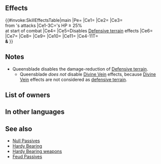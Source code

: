 {{Weapon Infobox
|tagid=SID_女王の護衛の怜剣
|intID=3485
|image=wep_sw147
|exclusive=1
|weaponType=Sword
|cost=400
|might=16
|range=1
|effect=Grants Atk+3. At start of combat, if unit's HP ≥ 25%, grants Atk/Spd/Def/Res+5 during combat, deals damage = 20% of unit's Spd (excluding area-of-effect Specials), and reduces damage from attacks during combat by 30% (excluding area-of-effect Specials). Unit and target cannot trigger Specials during combat or area-of-effect Specials (excluding Røkkr area-of-effect Specials). Disables the following effects for both unit and target during combat: defensive terrain effects, support effects, guaranteed follow-ups, effects that prevent follow-ups, effects that prevent counterattacks, and effects that change attack priority (Vantage, Desperation, etc.). Disables skills of all other foes and allies during combat, excluding unit and target.
|statModifiers=0,19,0,0,0
|required=Silver Sword
|properties=random_owner
}}
==Effects==
{{#invoke:SkillEffectsTable|main
|Pe={{Eft|Stat Boosts|Atk|3}}
|Ce1={{Eft|Temporary buffs|Atk/Spd/Def/Res|5}}
|Ce2={{Eft|Damage Boost|20% of {{Tgt|Unit}}'s Spd}}
|Ce3={{Eft|Damage Reduction|30%}}<br>from {{Tgt|Foe}}'s attacks
|Ce1-3C={{Tgt|Unit}}'s HP ≥ 25%<br>at start of combat
|Ce4={{Eft|Prevent Special|[[Area-of-effect Specials|AoE]]<br>'''&''' [[Combat Specials]]}}
|Ce5=Disables [[Defensive terrain]] effects
|Ce6={{Eft|Disable Ally Support}}
|Ce7={{Eft|Neutralize Guaranteed Follow-Ups}}
|Ce8={{Eft|Neutralize Prevent Follow-Ups}}
|Ce9={{Eft|Neutralize Prevent Counter}}
|Ce10={{Eft|Hardy Bearing}}
|Ce11={{Eft|Disable Ally Skills}}
|Ce4-11T={{Tgt|Unit}}<br>'''&''' {{Tgt|Foe}}
}}
==Notes==
{{Temporary buffs}}
{{DamageBoost}}
{{DamagePercentageReduction}}
{{Prevent Special}}
{{Follow-up effect neutralization}}
{{Counterattack prevention neutralization}}
* Queensblade disables the damage-reduction of [[Defensive terrain]].
** Queensblade <i>does not</i> disable [[Divine Vein]] effects, because [[Divine Vein]] effects are not considered as [[defensive terrain]].
{{Ally Support neutralization}}
{{PriorityNeutralization}}
{{CombatEffectNeutralization}}
==List of owners==
{{Skill Hero List}}
==In other languages==
{{OtherLanguages
|japanese=女王の護衛の怜剣
|german=Klinge d. Königin
|spanishEU=Filo de la reina
|spanishLA=Filo de la reina
|french=Lame de la reine
|italian=Lama di sovrana
|chineseTW=女王護衛的怜劍
|portuguese=Lâmina da rainha
}}
==See also==
{{See also skills|cond=(Description LIKE '%prevent unit_s counterattacks%' OR Description LIKE '%cannot trigger specials during combat%' OR Description LIKE '%prevents%specials%' OR Description LIKE '%disables the following effects%' OR Description LIKE '%disables%' AND (Description LIKE '%change attack priority%' OR Description LIKE '%terrain effects%' OR Description LIKE '%support effects%' OR Description LIKE '%prevent counterattacks%' OR Description LIKE '%skill%excluding%')) AND (Name NOT LIKE '%+' AND Exclusive='1')}}
* [[Null Passives]]
* [[Hardy Bearing]]
* [[Hardy Bearing weapons]]
* [[Skill families/C Passives#Feud|Feud Passives]]
{{Weapons Navbox}}